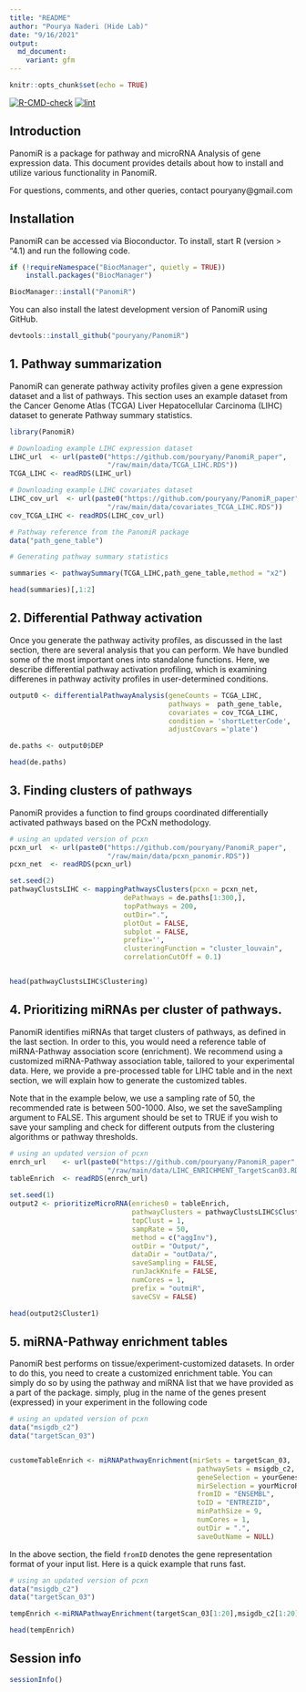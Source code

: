 ```yaml
---
title: "README"
author: "Pourya Naderi (Hide Lab)"
date: "9/16/2021"
output:
  md_document:
    variant: gfm
---
```


```r
knitr::opts_chunk$set(echo = TRUE)
```

<!-- badges: start -->
[![R-CMD-check](https://github.com/pouryany/PanomiR/workflows/R-CMD-check/badge.svg)](https://github.com/pouryany/PanomiR/actions)
[![lint](https://github.com/pouryany/PanomiR/workflows/lint/badge.svg)](https://github.com/pouryany/PanomiR/actions)
<!-- badges: end -->

## Introduction

PanomiR is a package for pathway and microRNA Analysis of gene expression data.
This document provides details about how to install and utilize various 
functionality in PanomiR.

For questions, comments, and other queries, contact pouryany@gmail.com

## Installation

PanomiR can be accessed via Bioconductor. To install, start R (version > "4.1)
and run the following code.

```r
if (!requireNamespace("BiocManager", quietly = TRUE))
    install.packages("BiocManager")

BiocManager::install("PanomiR")
```

You can also install the latest development version of PanomiR using GitHub.

```r
devtools::install_github("pouryany/PanomiR")
```


## 1. Pathway summarization

PanomiR can generate pathway activity profiles given a gene expression dataset
and a list of pathways. This section uses an example dataset from the Cancer
Genome Atlas (TCGA) Liver Hepatocellular Carcinoma (LIHC) dataset to generate
Pathway summary statistics. 

```r
library(PanomiR)

# Downloading example LIHC expression dataset
LIHC_url  <- url(paste0("https://github.com/pouryany/PanomiR_paper",
                        "/raw/main/data/TCGA_LIHC.RDS"))
TCGA_LIHC <- readRDS(LIHC_url)

# Downloading example LIHC covariates dataset
LIHC_cov_url  <- url(paste0("https://github.com/pouryany/PanomiR_paper",
                        "/raw/main/data/covariates_TCGA_LIHC.RDS"))
cov_TCGA_LIHC <- readRDS(LIHC_cov_url)

# Pathway reference from the PanomiR package
data("path_gene_table")

# Generating pathway summary statistics 

summaries <- pathwaySummary(TCGA_LIHC,path_gene_table,method = "x2")

head(summaries)[,1:2]
```


## 2. Differential Pathway activation

Once you generate the pathway activity profiles, as discussed in the last
section, there are several analysis that you can perform. We have bundled some 
of the most important ones into standalone functions. Here, we describe
differential pathway activation profiling, which is examining differenes in
pathway activity profiles in user-determined conditions.


```r

output0 <- differentialPathwayAnalysis(geneCounts = TCGA_LIHC,
                                       pathways =  path_gene_table,
                                       covariates = cov_TCGA_LIHC, 
                                       condition = 'shortLetterCode',
                                       adjustCovars ='plate')

de.paths <- output0$DEP

head(de.paths)
```

## 3. Finding clusters of pathways

PanomiR provides a function to find groups coordinated differentially 
activated pathways based on the PCxN methodology. 

```r


# using an updated version of pcxn 
pcxn_url  <- url(paste0("https://github.com/pouryany/PanomiR_paper",
                        "/raw/main/data/pcxn_panomir.RDS"))
pcxn_net  <- readRDS(pcxn_url)

set.seed(2)
pathwayClustsLIHC <- mappingPathwaysClusters(pcxn = pcxn_net, 
                            dePathways = de.paths[1:300,],
                            topPathways = 200,
                            outDir=".",
                            plotOut = FALSE,
                            subplot = FALSE,
                            prefix='',
                            clusteringFunction = "cluster_louvain",
                            correlationCutOff = 0.1)


head(pathwayClustsLIHC$Clustering)

```


## 4. Prioritizing miRNAs per cluster of pathways.

PanomiR identifies miRNAs that target clusters of pathways, as defined in the 
last section. In order to this, you would need a reference table of
miRNA-Pathway association score (enrichment). We recommend using a customized
miRNA-Pathway association table, tailored to your experimental data. Here, 
we provide a pre-processed table for LIHC table and in the next section, we will
explain how to generate the customized tables.

Note that in the example below, we use a sampling rate of 50, the recommended
rate is between 500-1000. Also, we set the saveSampling argument to FALSE. This
argument should be set to TRUE if you wish to save your sampling and check for
different outputs from the clustering algorithms or pathway thresholds.


```r


# using an updated version of pcxn 
enrch_url    <- url(paste0("https://github.com/pouryany/PanomiR_paper",
                        "/raw/main/data/LIHC_ENRICHMENT_TargetScan03.RDS"))
tableEnrich  <- readRDS(enrch_url)

set.seed(1)
output2 <- prioritizeMicroRNA(enriches0 = tableEnrich,
                              pathwayClusters = pathwayClustsLIHC$Clustering,
                              topClust = 1,
                              sampRate = 50, 
                              method = c("aggInv"),
                              outDir = "Output/",
                              dataDir = "outData/",
                              saveSampling = FALSE,
                              runJackKnife = FALSE,
                              numCores = 1,
                              prefix = "outmiR",
                              saveCSV = FALSE)

head(output2$Cluster1)

```



## 5. miRNA-Pathway enrichment tables

PanomiR best performs on tissue/experiment-customized datasets. In order to do
this, you need to create a customized enrichment table. You can simply do so by
using the pathway and miRNA list that we have provided as a part of the package.
simply, plug in the name of the genes present (expressed) in your experiment in
the following code



```r


# using an updated version of pcxn 
data("msigdb_c2")
data("targetScan_03")


customeTableEnrich <- miRNAPathwayEnrichment(mirSets = targetScan_03,
                                              pathwaySets = msigdb_c2,
                                              geneSelection = yourGenes,
                                              mirSelection = yourMicroRNAs,
                                              fromID = "ENSEMBL",
                                              toID = "ENTREZID",
                                              minPathSize = 9,
                                              numCores = 1,
                                              outDir = ".",
                                              saveOutName = NULL)

```

In the above section, the field ```fromID``` denotes the gene representation 
format of your input list. Here is a quick example that runs fast.
```r


# using an updated version of pcxn 
data("msigdb_c2")
data("targetScan_03")

tempEnrich <-miRNAPathwayEnrichment(targetScan_03[1:20],msigdb_c2[1:20])

head(tempEnrich)
```


## Session info
```r
sessionInfo()

```
